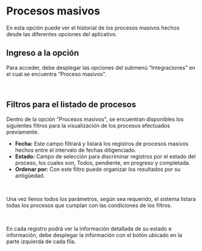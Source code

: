 
# Procesos masivos

En esta opción puede ver el historial de los procesos masivos hechos desde las diferentes opciones del aplicativo.

## Ingreso a la opción

Para acceder, debe desplegar las opciones del submenú “Integraciones” en el cual se encuentra “Proceso masivos”.

<br />
<div className="contenedor-imagenes">
  <ImageZoom
    src="/procesosMasivos.webp"
    alt="Modulo logs webhooks"
    width={800}
    height={300}
  />
</div>


## Filtros para el listado de procesos

Dentro de la opción "Procesos masivos", se encuentran disponibles los siguientes filtros para la visualización de los procesos efectuados previamente.

- **Fecha:** Este campo filtrará y listará los registros de procesos masivos hechos entre el intervalo de fechas diligenciado.
- **Estado:** Campo de selección para discriminar registros por el estado del proceso, los cuales son, Todos, pendiente, en progreso y completada.
- **Ordenar por:** Con este filtro puede organizar los resultados por su antigüedad.
<br />
<div className="contenedor-imagenes">
  <ImageZoom
    src="/filtrosLogWebhooks.webp"
    alt="filtros procesos masivos"
    width={800}
    height={300}
  />
</div>

Una vez llenos todos los parámetros, según sea requerido, el sistema listara todas los procesos que cumplan con las condiciones de los filtros.

<br />
<div className="contenedor-imagenes">
  <ImageZoom
    src="/resultadoFiltroProcesosMasivos.webp"
    alt="Resultados filtros"
    width={800}
    height={300}
  />
</div>

En cada registro podrá ver la información detallada de su estado e información, debe desplegar la información con el botón ubicado en la parte izquierda de cada fila.

<br />
<div className="contenedor-imagenes">
  <ImageZoom
    src="/botonDesplegarInfoProcesos.webp"
    alt="Boton para desplegar información de los procesos masivos"
    width={800}
    height={300}
  />
</div>

<br />
<div className="contenedor-imagenes">
  <ImageZoom
    src="/infoProcesosMasivos.webp"
    alt=" información de los procesos masivos"
    width={800}
    height={300}
  />
</div>
